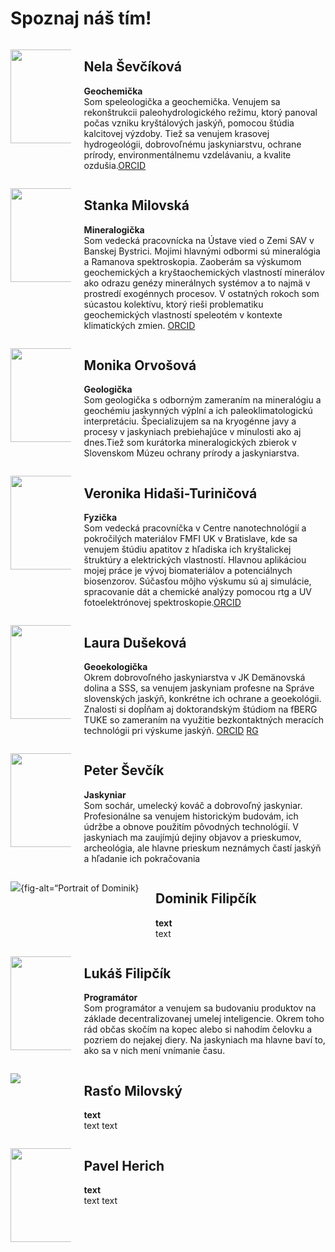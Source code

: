 # Spoznaj náš tím! 

::: {.team-member}
::: columns
::: {.column width="20%"}

![](images/nela.jpg){fig-alt="Portrait of nela" width="150"}
:::
::: {.column width="80%"}

## Nela Ševčíková {#nela-sevcikova}
**Geochemička** 
      <br>
      Som speleologička a geochemička. Venujem sa rekonštrukcii paleohydrologického režimu, ktorý panoval počas vzniku kryštálových jaskýň, pomocou štúdia kalcitovej výzdoby. Tiež sa venujem krasovej hydrogeológii, dobrovoľnému jaskyniarstvu, ochrane prírody, environmentálnemu           vzdelávaniu, a kvalite ozdušia.[ORCID](https://orcid.org/0000-0001-7083-5191)
      
:::
:::
:::

::: {.team-member}
::: columns
::: {.column width="20%"}

![](images/stanka.jpg){fig-alt="Portrait of Stanka" width="150"}
:::
::: {.column width="80%"}

## Stanka Milovská {#stanka-milovska}
**Mineralogička** 
      <br>
      Som vedecká pracovnícka na Ústave vied o Zemi SAV v Banskej Bystrici. Mojimi hlavnými odbormi sú mineralógia a Ramanova spektroskopia. Zaoberám sa výskumom geochemických a kryštaochemických vlastností minerálov ako odrazu genézy minerálnych systémov a to najmä v prostredí exogénnych procesov. V ostatných rokoch som súcastou kolektívu, ktorý rieši problematiku geochemických vlastností speleotém v kontexte klimatických zmien.
[ORCID](https://orcid.org/0000-0002-0260-5033)

:::
:::
:::

::: {.team-member}
::: columns
::: {.column width="20%"}

![](images/monika.jpg){fig-alt="Portrait of monika" width="150"}
:::
::: {.column width="80%"}

## Monika Orvošová {#monika-orvosova}
**Geologička** 
      <br>
      Som geologička s odborným zameraním na mineralógiu a geochémiu jaskynných výplní a ich paleoklimatologickú interpretáciu. Špecializujem sa na kryogénne javy a procesy v jaskyniach prebiehajúce v minulosti ako aj dnes.Tiež som kurátorka mineralogických zbierok v Slovenskom Múzeu ochrany prírody a jaskyniarstva.
      
:::
:::
:::

::: {.team-member}
::: columns
::: {.column width="20%"}


![](images/veronika_exp.jpg){fig-alt="Portrait of Veronika" width="150"}
:::
::: {.column width="80%"}

## Veronika Hidaši-Turiničová {#veroniha-hidasi-turinicova}
**Fyzička** 
      <br>
      Som vedecká pracovníčka v Centre nanotechnológií a pokročilých materiálov FMFI UK v Bratislave, kde sa venujem štúdiu apatitov z hľadiska ich kryštalickej štruktúry a elektrických vlastností. Hlavnou aplikáciou mojej práce je vývoj biomateriálov a potenciálnych biosenzorov. Súčasťou môjho výskumu sú aj simulácie, spracovanie dát a chemické analýzy pomocou rtg a UV fotoelektrónovej spektroskopie.[ORCID](https://orcid.org/0000-0001-8643-1917)

:::
:::
:::

::: {.team-member}
::: columns
::: {.column width="20%"}

![](images/laura.jpg){fig-alt="Portrait of laura" width="150"}
:::
::: {.column width="80%"}

## Laura Dušeková {#laura-dusekova}
**Geoekologička** 
      <br>
      Okrem dobrovoľného jaskyniarstva v JK Demänovská dolina a SSS, sa venujem jaskyniam profesne na Správe slovenských jaskýň, konkrétne ich ochrane a geoekológii. Znalosti si dopĺňam aj doktorandským štúdiom na fBERG TUKE so zameraním na využitie bezkontaktných meracích technológii pri výskume jaskýň. 
[ORCID](https://orcid.org/0000-0002-0981-5471)
[RG](https://www.researchgate.net/profile/Laura-Dusekova-2)

      
:::
:::
:::

::: {.team-member}
::: columns
::: {.column width="20%"}

![](images/sevo1.jpg){fig-alt="Portrait of Peter" width="150"}
:::
::: {.column width="80%"}

## Peter Ševčík {#peter-sevcik}
**Jaskyniar** 
      <br>
      Som sochár, umelecký kováč a dobrovoľný jaskyniar. Profesionálne sa venujem historickým budovám, ich údržbe a obnove použitím pôvodných technológií. V jaskyniach ma zaujímjú dejiny objavov a prieskumov, archeológia, ale hlavne prieskum neznámych častí jaskýň a hľadanie ich pokračovania

:::
:::
:::

::: {.team-member}
::: columns
::: {.column width="20%"}

![](images/dominik.jpg){fig-alt="Portrait of Dominik}
:::
::: {.column}

## Dominik Filipčík {#dominik-filipcik}
**text** 
      <br>
      text
:::
:::
:::

::: {.team-member}
::: columns
::: {.column width="20%"}

![](images/lukas.jpg){fig-alt="Portrait of Lukáš" width="150"}
:::
::: {.column width="80%"}

## Lukáš Filipčík {#lukas-filipcik}
**Programátor** 
      <br>
      Som programátor a venujem sa budovaniu produktov na základe decentralizovanej umelej inteligencie. Okrem toho rád občas skočím na kopec alebo si nahodím čelovku a pozriem do nejakej diery. Na jaskyniach ma hlavne baví to, ako sa v nich mení vnímanie času.

:::
:::
:::

::: {.team-member}
::: columns
::: {.column width="20%"}

![](images/rasto.jpg){fig-alt="Portrait of Rasťo"}
:::
::: {.column width="80%"}

## Rasťo Milovský {#rasto-milovsky}
**text** 
      <br>
      text text

:::
:::
:::

::: {.team-member}
::: columns
::: {.column width="20%"}

![](images/pavel.jpg){fig-alt="Portrait of Pavel" width="150"}
:::
::: {.column width="80%"}

## Pavel Herich {#pavel-herich}
**text** 
      <br>
      text text

:::
:::
:::